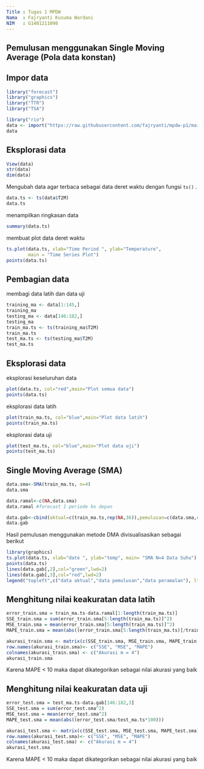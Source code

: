 ```yaml
---
Title : Tugas 1 MPDW
Nama  : Fajryanti Kusuma Wardani
NIM   : G1401211098
---
```


## Pemulusan menggunakan Single Moving Average (Pola data konstan)
## Impor data
```r

library("forecast")
library("graphics")
library("TTR")
library("TSA")

library("rio")
data <- import("https://raw.githubusercontent.com/fajryanti/mpdw-p1/main/PRAKTIKUM%20MINGGU%201/suhu%20udara%20di%20medan.csv")
data
```

## Eksplorasi data
```r
View(data)
str(data)
dim(data)
```
Mengubah data agar terbaca sebagai data deret waktu dengan fungsi `ts()` .
```r
data.ts <- ts(data$T2M)
data.ts
```
menampilkan ringkasan data
```r
summary(data.ts)
```
membuat plot data deret waktu
```r
ts.plot(data.ts, xlab="Time Period ", ylab="Temperature", 
        main = "Time Series Plot")
points(data.ts)
```
## Pembagian data
membagi data latih dan data uji
```r
training_ma <- data[1:145,]
training_ma
testing_ma <- data[146:182,]
testing_ma
train_ma.ts <- ts(training_ma$T2M)
train_ma.ts
test_ma.ts <- ts(testing_ma$T2M)
test_ma.ts
```

## Eksplorasi data
eksplorasi keseluruhan data
```r
plot(data.ts, col="red",main="Plot semua data")
points(data.ts)
```

eksplorasi data latih
```r
plot(train_ma.ts, col="blue",main="Plot data latih")
points(train_ma.ts)
```

eksplorasi data uji
```r
plot(test_ma.ts, col="blue",main="Plot data uji")
points(test_ma.ts)
```

## Single Moving Average (SMA)
```r
data.sma<-SMA(train_ma.ts, n=4)
data.sma

data.ramal<-c(NA,data.sma)
data.ramal #forecast 1 periode ke depan

data.gab<-cbind(aktual=c(train_ma.ts,rep(NA,36)),pemulusan=c(data.sma,rep(NA,36)),ramalan=c(data.ramal,rep(data.ramal[length(data.ramal)],36)))
data.gab
```

Hasil pemulusan menggunakan metode DMA divisualisasikan sebagai berikut
```r
library(graphics)
ts.plot(data.ts, xlab="date ", ylab="temp", main= "SMA N=4 Data Suhu")
points(data.ts)
lines(data.gab[,2],col="green",lwd=2)
lines(data.gab[,3],col="red",lwd=2)
legend("topleft",c("data aktual","data pemulusan","data peramalan"), lty=8, col=c("black","green","red"), cex=0.5)

```

## Menghitung nilai keakuratan data latih
```r
error_train.sma = train_ma.ts-data.ramal[1:length(train_ma.ts)]
SSE_train.sma = sum(error_train.sma[5:length(train_ma.ts)]^2)
MSE_train.sma = mean(error_train.sma[5:length(train_ma.ts)]^2)
MAPE_train.sma = mean(abs((error_train.sma[5:length(train_ma.ts)]/train_ma.ts[5:length(train_ma.ts)])*100))

akurasi_train.sma <- matrix(c(SSE_train.sma, MSE_train.sma, MAPE_train.sma))
row.names(akurasi_train.sma)<- c("SSE", "MSE", "MAPE")
colnames(akurasi_train.sma) <- c("Akurasi m = 4")
akurasi_train.sma
```
Karena MAPE < 10 maka dapat dikategorikan sebagai nilai akurasi yang baik

## Menghitung nilai keakuratan data uji
```r
error_test.sma = test_ma.ts-data.gab[146:182,3]
SSE_test.sma = sum(error_test.sma^2)
MSE_test.sma = mean(error_test.sma^2)
MAPE_test.sma = mean(abs((error_test.sma/test_ma.ts*100)))

akurasi_test.sma <- matrix(c(SSE_test.sma, MSE_test.sma, MAPE_test.sma))
row.names(akurasi_test.sma)<- c("SSE", "MSE", "MAPE")
colnames(akurasi_test.sma) <- c("Akurasi m = 4")
akurasi_test.sma
```
Karena MAPE < 10 maka dapat dikategorikan sebagai nilai akurasi yang baik
